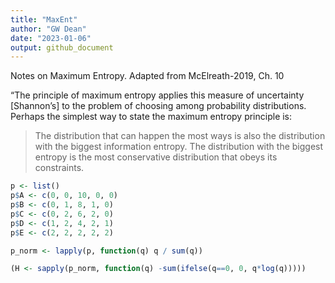 ```yaml
---
title: "MaxEnt"
author: "GW Dean"
date: "2023-01-06"
output: github_document
---
```

Notes on Maximum Entropy. Adapted from McElreath-2019, Ch. 10

"The principle of maximum entropy applies this measure of uncertainty [Shannon's] to the problem of choosing among probability distributions. Perhaps the simplest way to state the maximum entropy principle is:

> The distribution that can happen the most ways is also the  distribution with the biggest information entropy. The distribution with the biggest entropy is the most conservative distribution that obeys its constraints.

```r
p <- list()
p$A <- c(0, 0, 10, 0, 0)
p$B <- c(0, 1, 8, 1, 0)
p$C <- c(0, 2, 6, 2, 0)
p$D <- c(1, 2, 4, 2, 1)
p$E <- c(2, 2, 2, 2, 2)

p_norm <- lapply(p, function(q) q / sum(q))

(H <- sapply(p_norm, function(q) -sum(ifelse(q==0, 0, q*log(q)))))
```
